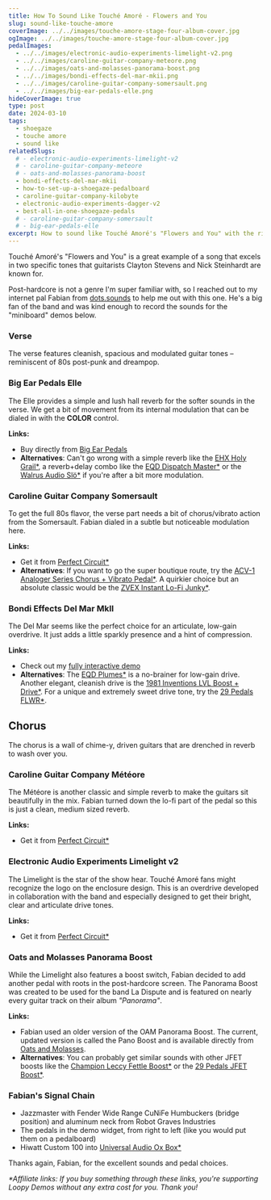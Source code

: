 ```yaml
---
title: How To Sound Like Touché Amoré - Flowers and You
slug: sound-like-touche-amore
coverImage: ../../images/touche-amore-stage-four-album-cover.jpg
ogImage: ../../images/touche-amore-stage-four-album-cover.jpg
pedalImages:
  - ../../images/electronic-audio-experiments-limelight-v2.png
  - ../../images/caroline-guitar-company-meteore.png
  - ../../images/oats-and-molasses-panorama-boost.png
  - ../../images/bondi-effects-del-mar-mkii.png
  - ../../images/caroline-guitar-company-somersault.png
  - ../../images/big-ear-pedals-elle.png
hideCoverImage: true
type: post
date: 2024-03-10
tags:
  - shoegaze
  - touche amore
  - sound like
relatedSlugs:
  # - electronic-audio-experiments-limelight-v2
  # - caroline-guitar-company-meteore
  # - oats-and-molasses-panorama-boost
  - bondi-effects-del-mar-mkii
  - how-to-set-up-a-shoegaze-pedalboard
  - caroline-guitar-company-kilobyte
  - electronic-audio-experiments-dagger-v2
  - best-all-in-one-shoegaze-pedals
  # - caroline-guitar-company-somersault
  # - big-ear-pedals-elle
excerpt: How to sound like Touché Amoré's "Flowers and You" with the right pedals. The verse features cleanish, spacious and modulated guitar tones, while the chorus is a wall of chime-y, driven guitars that are drenched in reverb to wash over you.
---
```



Touché Amoré's "Flowers and You" is a great example of a song that excels in two specific tones that guitarists Clayton Stevens and Nick Steinhardt are known for.

Post-hardcore is not a genre I'm super familiar with, so I reached out to my internet pal Fabian from [dots.sounds](https://www.instagram.com/dotssounds/) to help me out with this one. He's a big fan of the band and was kind enough to record the sounds for the "miniboard" demos below.

### Verse

The verse features cleanish, spacious and modulated guitar tones – reminiscent of 80s post-punk and dreampop.

<Verse />

### Big Ear Pedals Elle

The Elle provides a simple and lush hall reverb for the softer sounds in the verse. We get a bit of movement from its internal modulation that can be dialed in with the **COLOR** control.

**Links:**

- Buy directly from [Big Ear Pedals](https://www.bigearpedals.com/product-page/elle)
- **Alternatives**: Can't go wrong with a simple reverb like the [EHX Holy Grail\*](https://link.perfectcircuit.com/t/v1/8-12626-329078-9759?url=https%3A%2F%2Fwww.perfectcircuit.com%2Fehx-holy-grail.html), a reverb+delay combo like the [EQD Dispatch Master\*](https://link.perfectcircuit.com/t/v1/8-12626-329078-9759?url=https%3A%2F%2Fwww.perfectcircuit.com%2Fearthquaker-devices-dispatch-master-v3.html) or the [Walrus Audio Slö\*](https://link.perfectcircuit.com/t/v1/8-12626-329078-9759?url=https%3A%2F%2Fwww.perfectcircuit.com%2Fwalrus-slo.html) if you're after a bit more modulation.

### Caroline Guitar Company Somersault

To get the full 80s flavor, the verse part needs a bit of chorus/vibrato action from the Somersault. Fabian dialed in a subtle but noticeable modulation here.

**Links:**

- Get it from [Perfect Circuit\*](https://link.perfectcircuit.com/t/v1/8-12626-329078-9759?url=https%3A%2F%2Fwww.perfectcircuit.com%2Fcaroline-guitar-company-somersault.html)
- **Alternatives**: If you want to go the super boutique route, try the [ACV-1 Analoger Series Chorus + Vibrato Pedal\*](https://link.perfectcircuit.com/t/v1/8-12626-329078-9759?url=https%3A%2F%2Fwww.perfectcircuit.com%2Fasheville-music-tools-acv-1.html). A quirkier choice but an absolute classic would be the [ZVEX Instant Lo-Fi Junky\*](https://link.perfectcircuit.com/t/v1/8-12626-329078-9759?url=https%3A%2F%2Fwww.perfectcircuit.com%2Fzvex-instant-lo-fi-junky-vexter.html).

### Bondi Effects Del Mar MkII

The Del Mar seems like the perfect choice for an articulate, low-gain overdrive. It just adds a little sparkly presence and a hint of compression.

**Links:**

- Check out my [fully interactive demo](/demos/bondi-effects-del-mar-mkii)
- **Alternatives**: The [EQD Plumes\*](https://link.perfectcircuit.com/t/v1/8-12626-329078-9759?url=https%3A%2F%2Fwww.perfectcircuit.com%2Fearthquaker-devices-plumes.html) is a no-brainer for low-gain drive. Another elegant, cleanish drive is the [1981 Inventions LVL Boost + Drive\*](https://link.perfectcircuit.com/t/v1/8-12626-329078-9759?url=https%3A%2F%2Fwww.perfectcircuit.com%2F1981-inventions-lvl.html). For a unique and extremely sweet drive tone, try the [29 Pedals FLWR\*](https://link.perfectcircuit.com/t/v1/8-12626-329078-9759?url=https%3A%2F%2Fwww.perfectcircuit.com%2F29-pedals-flwr.html).

## Chorus

The chorus is a wall of chime-y, driven guitars that are drenched in reverb to wash over you.

<Chorus />

### Caroline Guitar Company Météore

The Météore is another classic and simple reverb to make the guitars sit beautifully in the mix. Fabian turned down the lo-fi part of the pedal so this is just a clean, medium sized reverb.

**Links:**

- Get it from [Perfect Circuit\*](https://link.perfectcircuit.com/t/v1/8-12626-329078-9759?url=https%3A%2F%2Fwww.perfectcircuit.com%2Fcaroline-guitar-company-meteore.html)

### Electronic Audio Experiments Limelight v2

The Limelight is the star of the show hear. Touché Amoré fans might recognize the logo on the enclosure design. This is an overdrive developed in collaboration with the band and especially designed to get their bright, clear and articulate drive tones.

**Links:**

- Get it from [Perfect Circuit\*](https://link.perfectcircuit.com/t/v1/8-12626-329078-9759?url=https%3A%2F%2Fwww.perfectcircuit.com%2Feae-limelight.html)

### Oats and Molasses Panorama Boost

While the Limelight also features a boost switch, Fabian decided to add another pedal with roots in the post-hardcore screen. The Panorama Boost was created to be used for the band La Dispute and is featured on nearly every guitar track on their album _"Panorama"_.

**Links:**

- Fabian used an older version of the OAM Panorama Boost. The current, updated version is called the Pano Boost and is available directly from [Oats and Molasses](https://www.oatsandmolasses.com/store/p/oam-pano).
- **Alternatives**: You can probably get similar sounds with other JFET boosts like the [Champion Leccy Fettle Boost\*](https://link.perfectcircuit.com/t/v1/8-12626-329078-9759?url=https%3A%2F%2Fwww.perfectcircuit.com%2F29-pedals-jfet.html) or the [29 Pedals JFET Boost\*](https://link.perfectcircuit.com/t/v1/8-12626-329078-9759?url=https%3A%2F%2Fwww.perfectcircuit.com%2F29-pedals-jfet.html).

### Fabian's Signal Chain

- Jazzmaster with Fender Wide Range CuNiFe Humbuckers (bridge position) and aluminum neck from Robot Graves Industries
- The pedals in the demo widget, from right to left (like you would put them on a pedalboard)
- Hiwatt Custom 100 into [Universal Audio Ox Box\*](https://link.perfectcircuit.com/t/v1/8-12626-329078-9759?url=https%3A%2F%2Fwww.perfectcircuit.com%2Funiversal-audio-ox.html)

Thanks again, Fabian, for the excellent sounds and pedal choices.

_\*Affiliate links: If you buy something through these links, you're supporting Loopy Demos without any extra cost for you. Thank you!_

